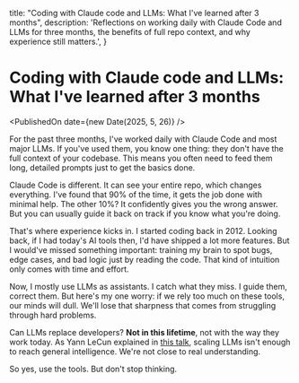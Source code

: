   title: "Coding with Claude code and LLMs: What I've learned after 3 months",
  description:
    'Reflections on working daily with Claude Code and LLMs for three months, the benefits of full repo context, and why experience still matters.',
}


# Coding with Claude code and LLMs: What I've learned after 3 months

<PublishedOn date={new Date(2025, 5, 26)} />

<Cover
  src="/coding-with-claude-code-and-llms.png"
  alt="Coding-with-claude-code-and-llms"
/>

For the past three months, I've worked daily with Claude Code and most major LLMs.
If you've used them, you know one thing: they don't have the full context of your codebase.
This means you often need to feed them long, detailed prompts just to get the basics done.

Claude Code is different. It can see your entire repo, which changes everything.
I've found that 90% of the time, it gets the job done with minimal help.
The other 10%? It confidently gives you the wrong answer. But you can usually guide it back on track if you know what you're doing.

That's where experience kicks in. I started coding back in 2012.
Looking back, if I had today's AI tools then, I'd have shipped a lot more features.
But I would've missed something important: training my brain to spot bugs, edge cases, and bad logic just by reading the code.
That kind of intuition only comes with time and effort.

Now, I mostly use LLMs as assistants. I catch what they miss.
I guide them, correct them.
But here's my one worry: if we rely too much on these tools, our minds will dull.
We'll lose that sharpness that comes from struggling through hard problems.

Can LLMs replace developers?
**Not in this lifetime**, not with the way they work today.
As Yann LeCun explained in [this talk](https://www.youtube.com/watch?v=4__gg83s_Do), scaling LLMs isn't enough to reach general intelligence.
We're not close to real understanding.

So yes, use the tools. But don't stop thinking.
